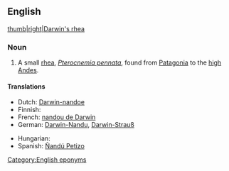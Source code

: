==English==
[[image:nandu.jpg|thumb|right|Darwin's rhea]]

===Noun===
{{wikipedia|Darwin's Rhea}}
{{en-noun|sg=[[Darwin]][['s|’s]] [[rhea]]}}

# A small [[rhea]], ''[[Pterocnemia pennata]]'', found from [[Patagonia]] to the [[high]] [[Andes]].

====Translations====
{{trans-top|Pterocnemia pennata}}
* Dutch: [[Darwin-nandoe]] {{m}}
* Finnish: {{t|fi|patagoniannandu}}
* French: [[nandou de Darwin]] {{m}}
* German: [[Darwin-Nandu]], [[Darwin-Strauß]]
{{trans-mid}}
* Hungarian: {{t-|hu|Darwin-nandu}}
* Spanish: [[Ñandú Petizo]] {{m}}
{{trans-bottom}}

[[Category:English eponyms]]